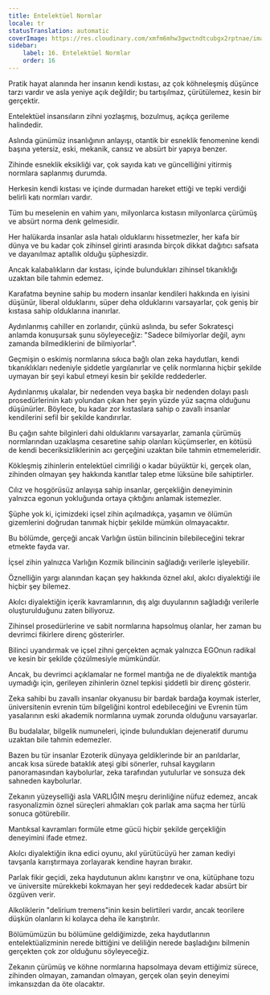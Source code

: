 ```yaml
---
title: Entelektüel Normlar
locale: tr
statusTranslation: automatic
coverImage: https://res.cloudinary.com/xmfm6mhw3gwctndtcubgx2rptnae/image/upload/v1741354419/small_cover_la_gran_rebelion_28716e29d2.webp
sidebar:
    label: 16. Entelektüel Normlar
    order: 16
---
```

Pratik hayat alanında her insanın kendi kıstası, az çok köhneleşmiş düşünce tarzı vardır ve asla yeniye açık değildir; bu tartışılmaz, çürütülemez, kesin bir gerçektir.

Entelektüel insansıların zihni yozlaşmış, bozulmuş, açıkça gerileme halindedir.

Aslında günümüz insanlığının anlayışı, otantik bir esneklik fenomenine kendi başına yetersiz, eski, mekanik, cansız ve absürt bir yapıya benzer.

Zihinde esneklik eksikliği var, çok sayıda katı ve güncelliğini yitirmiş normlara saplanmış durumda.

Herkesin kendi kıstası ve içinde durmadan hareket ettiği ve tepki verdiği belirli katı normları vardır.

Tüm bu meselenin en vahim yanı, milyonlarca kıstasın milyonlarca çürümüş ve absürt norma denk gelmesidir.

Her halükarda insanlar asla hatalı olduklarını hissetmezler, her kafa bir dünya ve bu kadar çok zihinsel girinti arasında birçok dikkat dağıtıcı safsata ve dayanılmaz aptallık olduğu şüphesizdir.

Ancak kalabalıkların dar kıstası, içinde bulundukları zihinsel tıkanıklığı uzaktan bile tahmin edemez.

Karafatma beynine sahip bu modern insanlar kendileri hakkında en iyisini düşünür, liberal olduklarını, süper deha olduklarını varsayarlar, çok geniş bir kıstasa sahip olduklarına inanırlar.

Aydınlanmış cahiller en zorlarıdır, çünkü aslında, bu sefer Sokratesçi anlamda konuşursak şunu söyleyeceğiz: "Sadece bilmiyorlar değil, aynı zamanda bilmediklerini de bilmiyorlar".

Geçmişin o eskimiş normlarına sıkıca bağlı olan zeka haydutları, kendi tıkanıklıkları nedeniyle şiddetle yargılanırlar ve çelik normlarına hiçbir şekilde uymayan bir şeyi kabul etmeyi kesin bir şekilde reddederler.

Aydınlanmış ukalalar, bir nedenden veya başka bir nedenden dolayı paslı prosedürlerinin katı yolundan çıkan her şeyin yüzde yüz saçma olduğunu düşünürler. Böylece, bu kadar zor kıstaslara sahip o zavallı insanlar kendilerini sefil bir şekilde kandırırlar.

Bu çağın sahte bilginleri dahi olduklarını varsayarlar, zamanla çürümüş normlarından uzaklaşma cesaretine sahip olanları küçümserler, en kötüsü de kendi beceriksizliklerinin acı gerçeğini uzaktan bile tahmin etmemeleridir.

Kökleşmiş zihinlerin entelektüel cimriliği o kadar büyüktür ki, gerçek olan, zihinden olmayan şey hakkında kanıtlar talep etme lüksüne bile sahiptirler.

Cılız ve hoşgörüsüz anlayışa sahip insanlar, gerçekliğin deneyiminin yalnızca egonun yokluğunda ortaya çıktığını anlamak istemezler.

Şüphe yok ki, içimizdeki içsel zihin açılmadıkça, yaşamın ve ölümün gizemlerini doğrudan tanımak hiçbir şekilde mümkün olmayacaktır.

Bu bölümde, gerçeği ancak Varlığın üstün bilincinin bilebileceğini tekrar etmekte fayda var.

İçsel zihin yalnızca Varlığın Kozmik bilincinin sağladığı verilerle işleyebilir.

Öznelliğin yargı alanından kaçan şey hakkında öznel akıl, akılcı diyalektiği ile hiçbir şey bilemez.

Akılcı diyalektiğin içerik kavramlarının, dış algı duyularının sağladığı verilerle oluşturulduğunu zaten biliyoruz.

Zihinsel prosedürlerine ve sabit normlarına hapsolmuş olanlar, her zaman bu devrimci fikirlere direnç gösterirler.

Bilinci uyandırmak ve içsel zihni gerçekten açmak yalnızca EGOnun radikal ve kesin bir şekilde çözülmesiyle mümkündür.

Ancak, bu devrimci açıklamalar ne formel mantığa ne de diyalektik mantığa uymadığı için, gerileyen zihinlerin öznel tepkisi şiddetli bir direnç gösterir.

Zeka sahibi bu zavallı insanlar okyanusu bir bardak bardağa koymak isterler, üniversitenin evrenin tüm bilgeliğini kontrol edebileceğini ve Evrenin tüm yasalarının eski akademik normlarına uymak zorunda olduğunu varsayarlar.

Bu budalalar, bilgelik numuneleri, içinde bulundukları dejeneratif durumu uzaktan bile tahmin edemezler.

Bazen bu tür insanlar Ezoterik dünyaya geldiklerinde bir an parıldarlar, ancak kısa sürede bataklık ateşi gibi sönerler, ruhsal kaygıların panoramasından kaybolurlar, zeka tarafından yutulurlar ve sonsuza dek sahneden kaybolurlar.

Zekanın yüzeyselliği asla VARLIĞIN meşru derinliğine nüfuz edemez, ancak rasyonalizmin öznel süreçleri ahmakları çok parlak ama saçma her türlü sonuca götürebilir.

Mantıksal kavramları formüle etme gücü hiçbir şekilde gerçekliğin deneyimini ifade etmez.

Akılcı diyalektiğin ikna edici oyunu, akıl yürütücüyü her zaman kediyi tavşanla karıştırmaya zorlayarak kendine hayran bırakır.

Parlak fikir geçidi, zeka haydutunun aklını karıştırır ve ona, kütüphane tozu ve üniversite mürekkebi kokmayan her şeyi reddedecek kadar absürt bir özgüven verir.

Alkoliklerin "delirium tremens"inin kesin belirtileri vardır, ancak teorilere düşkün olanların ki kolayca deha ile karıştırılır.

Bölümümüzün bu bölümüne geldiğimizde, zeka haydutlarının entelektüalizminin nerede bittiğini ve deliliğin nerede başladığını bilmenin gerçekten çok zor olduğunu söyleyeceğiz.

Zekanın çürümüş ve köhne normlarına hapsolmaya devam ettiğimiz sürece, zihinden olmayan, zamandan olmayan, gerçek olan şeyin deneyimi imkansızdan da öte olacaktır.
